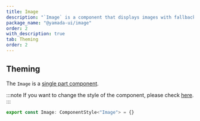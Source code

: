 ```yaml
---
title: Image
description: "`Image` is a component that displays images with fallback support."
package_name: "@yamada-ui/image"
order: 2
with_description: true
tab: Theming
order: 2
---
```


## Theming

The `Image` is a [single part component](/styled-system/theming/component-styles#single-part-components).

:::note
If you want to change the style of the component, please check [here](/styled-system/theming/customize-theme#changing-the-style-of-components).
:::

```ts
export const Image: ComponentStyle<"Image"> = {}
```
